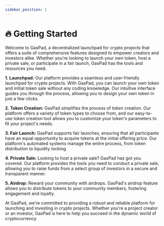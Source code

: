 ```yaml
---
sidebar_position: 1
---
```


# 🔥 Getting Started

Welcome to GasPad, a decentralized launchpad for crypto projects that offers a suite of comprehensive features designed to empower creators and investors alike. Whether you're looking to launch your own token, host a private sale, or participate in a fair launch, GasPad has the tools and resources you need.

**1. Launchpad:** Our platform provides a seamless and user-friendly launchpad for crypto projects. With GasPad, you can launch your own token and initial token sale without any coding knowledge. Our intuitive interface guides you through the process, allowing you to design your own token in just a few clicks.

**2. Token Creation:** GasPad simplifies the process of token creation. Our platform offers a variety of token types to choose from, and our easy-to-use token creation tool allows you to customize your token's parameters to fit your project's needs.

**3. Fair Launch:** GasPad supports fair launches, ensuring that all participants have an equal opportunity to acquire tokens at the initial offering price. Our platform's automated systems manage the entire process, from token distribution to liquidity locking.

**4. Private Sale:** Looking to host a private sale? GasPad has got you covered. Our platform provides the tools you need to conduct a private sale, allowing you to raise funds from a select group of investors in a secure and transparent manner.

**5. Airdrop:** Reward your community with airdrops. GasPad's airdrop feature allows you to distribute tokens to your community members, fostering engagement and loyalty.

At GasPad, we're committed to providing a robust and reliable platform for launching and investing in crypto projects. Whether you're a project creator or an investor, GasPad is here to help you succeed in the dynamic world of cryptocurrency.